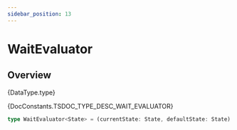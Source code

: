 ```yaml
---
sidebar_position: 13
---
```



# WaitEvaluator

## Overview

<TypeDisplay>{DataType.type}</TypeDisplay>

<MarkdownWrapper>{DocConstants.TSDOC_TYPE_DESC_WAIT_EVALUATOR}</MarkdownWrapper>

```ts
type WaitEvaluator<State> = (currentState: State, defaultState: State) => boolean
```
